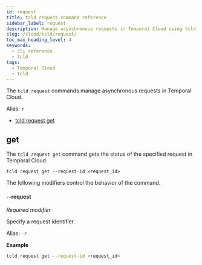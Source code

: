 ```yaml
---
id: request
title: tcld request command reference
sidebar_label: request
description: Manage asynchronous requests in Temporal Cloud using tcld request commands. Use "get" to check request status with modifiers for Namespace or request ID for tailored control.
slug: /cloud/tcld/request/
toc_max_heading_level: 4
keywords:
  - cli reference
  - tcld
tags:
  - Temporal Cloud
  - tcld
---
```


The `tcld request` commands manage asynchronous requests in Temporal Cloud.

Alias: `r`

- [tcld request get](#get)

## get

The `tcld request get` command gets the status of the specified request in Temporal Cloud.

`tcld request get --request-id <request_id>`

The following modifiers control the behavior of the command.

#### --request

_Required modifier_

Specify a request identifier.

Alias: `-r`

**Example**

```bash
tcld request get --request-id <request_id>
```
